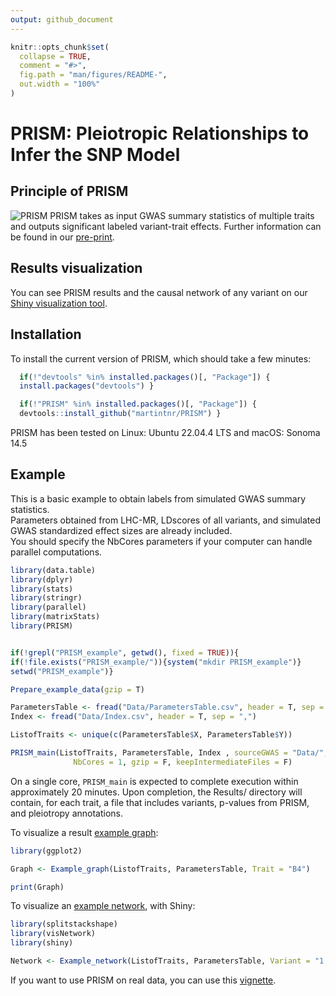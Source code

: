 ```yaml
---
output: github_document
---
```


<!-- README.md is generated from README.Rmd. Please edit that file -->

```r
knitr::opts_chunk$set(
  collapse = TRUE,
  comment = "#>",
  fig.path = "man/figures/README-",
  out.width = "100%"
)
```

# PRISM: Pleiotropic Relationships to Infer the SNP Model

<!-- badges: start -->
<!-- badges: end -->

## Principle of PRISM

![PRISM](Github_Fig.png)
PRISM takes as input GWAS summary statistics of multiple traits and outputs significant labeled variant-trait effects. Further information can be found in our [pre-print](https://doi.org/10.1101/2024.06.01.24308193).

## Results visualization

You can see PRISM results and the causal network of any variant on our [Shiny visualization tool](https://verbam01.shinyapps.io/PRISM/).


## Installation

To install the current version of PRISM, which should take a few minutes:

``` r
  if(!"devtools" %in% installed.packages()[, "Package"]) {
  install.packages("devtools") }

  if(!"PRISM" %in% installed.packages()[, "Package"]) {
  devtools::install_github("martintnr/PRISM") }
```
PRISM has been tested on Linux: Ubuntu 22.04.4 LTS and macOS: Sonoma 14.5

## Example

This is a basic example to obtain labels from simulated GWAS summary statistics.  
Parameters obtained from LHC-MR, LDscores of all variants, and simulated GWAS standardized effect sizes are already included.  
You should specify the NbCores parameters if your computer can handle parallel computations.  

```r
library(data.table)
library(dplyr)
library(stats)
library(stringr)
library(parallel)
library(matrixStats)
library(PRISM)


if(!grepl("PRISM_example", getwd(), fixed = TRUE)){
if(!file.exists("PRISM_example/")){system("mkdir PRISM_example")}
setwd("PRISM_example")}

Prepare_example_data(gzip = T)

ParametersTable <- fread("Data/ParametersTable.csv", header = T, sep = ",")
Index <- fread("Data/Index.csv", header = T, sep = ",")

ListofTraits <- unique(c(ParametersTable$X, ParametersTable$Y))

PRISM_main(ListofTraits, ParametersTable, Index , sourceGWAS = "Data/",
              NbCores = 1, gzip = F, keepIntermediateFiles = F)


```

On a single core, `PRISM_main` is expected to complete execution within approximately 20 minutes. Upon completion, the Results/ directory will contain, for each trait, a file that includes variants, p-values from PRISM, and pleiotropy annotations. 


To visualize a result [example graph](https://github.com/martintnr/PRISM/blob/main/Example_graph_output.png):
```r
library(ggplot2)

Graph <- Example_graph(ListofTraits, ParametersTable, Trait = "B4")

print(Graph)
```


To visualize an [example network](https://github.com/martintnr/PRISM/blob/main/Example_network_output.png), with Shiny:
```r
library(splitstackshape)
library(visNetwork)
library(shiny)

Network <- Example_network(ListofTraits, ParametersTable, Variant = "1:5341323:G:A")

```

If you want to use PRISM on real data, you can use this [vignette](https://github.com/martintnr/PRISM/blob/main/vignettes/PRISM_vignette.md).


